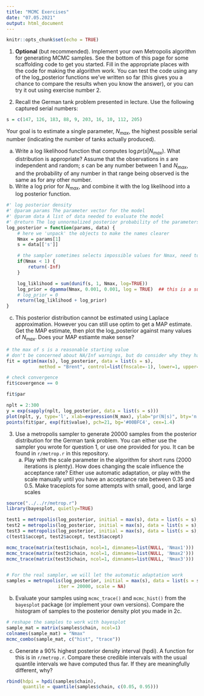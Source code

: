 ```yaml
---
title: "MCMC Exercises"
date: "07.05.2021"
output: html_document
---
```

```r
knitr::opts_chunk$set(echo = TRUE)
```


1. **Optional** (but recommended). Implement your own Metropolis algorithm for generating MCMC samples. See the bottom of this page for some scaffolding code to get you started. Fill in the appropriate places with the code for making the algorithm work. You can test the code using any of the log_posterior functions we've written so far (this gives you a chance to compare the results when you know the answer), or you can try it out using exercise number 2.

2. Recall the German tank problem presented in lecture. Use the following captured serial numbers:

```r
s = c(147, 126, 183, 88, 9, 203, 16, 10, 112, 205)
```

Your goal is to estimate a single parameter, $N_{max}$, the highest possible serial number (indicating the number of tanks actually produced).

a. Write a log likelihood function that computes $\log pr(s | N_{max})$. What distribution is appropriate? Assume that the observations in $s$ are independent and random; $s$ can be any number between 1 and $N_{max}$, and the probability of any number in that range being observed is the same as for any other number.
b. Write a log prior for $N_{max}$, and combine it with the log likelihood into a log posterior function.

```r
#' log posterior density
#' @param params The parameter vector for the model
#' @param data A list of data needed to evaluate the model
#' @return The log unnormalized posterior probability of the parameters conditional on the data
log_posterior = function(params, data) {
	# here we 'unpack' the objects to make the names clearer
	Nmax = params[1]
	s = data[['s']]

	# the sampler sometimes selects impossible values for Nmax, need to rule them out
	if(Nmax < 1) {
		return(-Inf)
	}

	log_liklihood = sum(dunif(s, 1, Nmax, log=TRUE))
	log_prior = dgamma(Nmax, 0.001, 0.001, log = TRUE)  ## this is a super vague prior!
	# log_prior = 0
	return(log_liklihood + log_prior)
}
```

c. This posterior distribution cannot be estimated using Laplace approximation. However you can still use optim to get a MAP estimate. Get the MAP estimate, then plot the log_posterior against many values of $N_{max}$. Does your MAP estiamte make sense?

```r
# the max of s is a reasonable starting value
# don't be concerned about NA/Inf warnings, but do consider why they happen
fit = optim(max(s), log_posterior, data = list(s = s), 
            method = "Brent", control=list(fnscale=-1), lower=1, upper=500)

# check convergence
fit$covergence == 0

fit$par

nplt = 2:300
y = exp(sapply(nplt, log_posterior, data = list(s = s)))
plot(nplt, y, type='l', xlab=expression(N_max), ylab="pr(N|s)", bty='n', xlim=c(180, 300))
points(fit$par, exp(fit$value), pch=21, bg='#00BFC4', cex=1.4)
```



3. Use a metropolis sampler to generate 20000 samples from the posterior distribution for the German tank problem. You can either use the sampler you wrote for question 1, or use one provided for you. It can be found in `r/metrop.r` in this repository.
   a. Play with the scale parameter in the algorithm for short runs (2000 iterations is plenty). How does changing the scale influence the acceptance rate? Either use automatic adaptation, or play with the scale manually until you have an acceptance rate between 0.35 and 0.5. Make traceplots for some attempts with small, good, and large scales
   
```r
source("../../r/metrop.r")
library(bayesplot, quietly=TRUE)

test1 = metropolis(log_posterior, initial = max(s), data = list(s = s), iter = 2000, scale = 0.2)
test2 = metropolis(log_posterior, initial = max(s), data = list(s = s), iter = 2000, scale = 20)
test3 = metropolis(log_posterior, initial = max(s), data = list(s = s), iter = 2000, scale = 200)
c(test1$accept, test2$accept, test3$accept)

mcmc_trace(matrix(test1$chain, ncol=1, dimnames=list(NULL, 'Nmax1')))
mcmc_trace(matrix(test2$chain, ncol=1, dimnames=list(NULL, 'Nmax2')))
mcmc_trace(matrix(test3$chain, ncol=1, dimnames=list(NULL, 'Nmax3')))


# For the real sampler, we will let the automatic adaptation work
samples = metropolis(log_posterior, initial = max(s), data = list(s = s), 
                   iter = 20000, scale = NA)
```
   
b. Evaluate your samples using `mcmc_trace()` and `mcmc_hist()` from the `bayesplot` package (or implement your own versions). Compare the histogram of samples to the posterior density plot you made in 2c.
   
```r
# reshape the samples to work with bayesplot
sample_mat = matrix(samples$chain, ncol=1)
colnames(sample_mat) = "Nmax"
mcmc_combo(sample_mat, c("hist", "trace"))

```
   
   
   c. Generate a 90% highest posterior density interval (hpdi). A function for this is in `r/metrop.r`. Compare these credible intervals with the usual quantile intervals we have computed thus far. If they are meaningfully different, why?

```r
rbind(hdpi = hpdi(samples$chain), 
      quantile = quantile(samples$chain, c(0.05, 0.95)))
```

